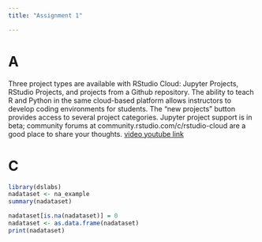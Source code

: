 ```yaml
---
title: "Assignment 1"

---
```

# A


Three project types are available with RStudio Cloud: Jupyter Projects, RStudio Projects, and projects from a Github repository. The ability to teach R and Python in the same cloud-based platform allows instructors to develop coding environments for students. The "new projects" button provides access to several project categories. Jupyter project support is in beta; community forums at community.rstudio.com/c/rstudio-cloud are a good place to share your thoughts.
[video youtube link](<https://www.youtube.com/watch?v=UDuuE6eDNrA&list=PL9HYL-VRX0oTOK4cpbCbRk15K2roEgzVW&index=88>)

 
# C
 
```r

library(dslabs)
nadataset <- na_example
summary(nadataset)


```

```r
nadataset[is.na(nadataset)] = 0
nadataset <- as.data.frame(nadataset)
print(nadataset)
```
